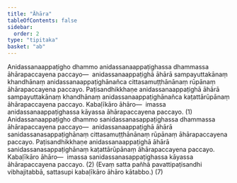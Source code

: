 ```yaml
---
title: "Āhāra"
tableOfContents: false
sidebar:
  order: 2
type: "tipitaka"
basket: "ab"
---
```



<DynamicBreadcrumb />

<Division number="45">

<Paragraph number="3034">
Anidassanaappaṭigho dhammo anidassanaappaṭighassa dhammassa āhārapaccayena paccayo—  anidassanaappaṭighā āhārā sampayuttakānaṃ khandhānaṃ anidassanaappaṭighānañca cittasamuṭṭhānānaṃ rūpānaṃ āhārapaccayena paccayo. Paṭisandhikkhaṇe anidassanaappaṭighā āhārā sampayuttakānaṃ khandhānaṃ anidassanaappaṭighānañca kaṭattārūpānaṃ āhārapaccayena paccayo. <Emphasis>Kabaḷīkāro āhāro</Emphasis>—  imassa anidassanaappaṭighassa kāyassa āhārapaccayena paccayo. (1)
</Paragraph>

<Paragraph number="3035">
Anidassanaappaṭigho dhammo sanidassanasappaṭighassa dhammassa āhārapaccayena paccayo—  anidassanaappaṭighā āhārā sanidassanasappaṭighānaṃ cittasamuṭṭhānānaṃ rūpānaṃ āhārapaccayena paccayo. Paṭisandhikkhaṇe anidassanaappaṭighā āhārā sanidassanasappaṭighānaṃ kaṭattārūpānaṃ āhārapaccayena paccayo. <Emphasis>Kabaḷīkāro āhāro</Emphasis>—  imassa sanidassanasappaṭighassa kāyassa āhārapaccayena paccayo. (2)
</Paragraph>

<Paragraph number="3036">
(Evaṃ satta pañhā pavattipaṭisandhi vibhajitabbā, sattasupi kabaḷīkāro āhāro kātabbo.) (7)
</Paragraph>
</Division>